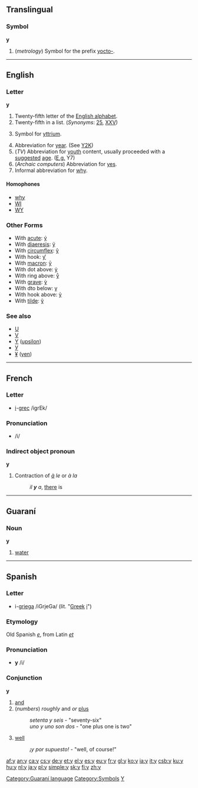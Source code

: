 {{see|Y|ỹ}}
==Translingual==

===Symbol===
'''y'''

# (''metrology'') Symbol for the prefix [[yocto-]].

----

==English==

{{rfap}}

===Letter===
'''y'''

# Twenty-fifth letter of the [[Appendix:Roman script|English alphabet]].
# Twenty-fifth in a list. (''Synonyms'': [[25]], [[XXV]])
# {{chemistry}} Symbol for [[yttrium]].
# Abbreviation for [[year]]. (See [[Y2K]])
# (''TV'') Abbreviation for [[youth]] content, usually proceeded with a [[suggested]] [[age]]. ([[E.g.]] Y7)
# (''Archaic computers'') Abbreviation for [[yes]].
# Informal abbreviation for [[why]].

====Homophones====
*[[why]]
*[[WI]]
*[[WY]]

===Other Forms===
*With [[acute]]: [[ý]]
*With [[diaeresis]]: [[ÿ]]
*With [[circumflex]]: [[ŷ]]
*With hook: [[ƴ]]
*With [[macron]]: [[ȳ]]
*With dot above: [[ẏ]]
*With ring above: [[ẙ]]
*With [[grave]]: [[ỳ]]
*With dto below: [[ỵ]]
*With hook above: [[ỷ]]
*With [[tilde]]: [[ỹ]]

===See also===
*[[U]]
*[[V]]
*[[Υ]] ([[upsilon]])
*[[У]]
*[[¥]] ([[yen]])

----

==French==

===Letter===
*[[i]]-[[grec]] /igrEk/

===Pronunciation===
* /i/

===Indirect object pronoun===
'''y'''

# Contraction of ''[[à]] le'' or ''à la''
#: ''il '''y''' a'', [[there]] is

----

==Guaraní==

===Noun===
'''y'''

# [[water]]

[[Category:Guaraní language]]

----

==Spanish==

===Letter===
*i-[[griega]] /iGrjeGa/ (lit. "[[Greek]] [[i]]")

===Etymology===
Old Spanish ''[[e]]'', from Latin ''[[et]]''

===Pronunciation===
*'''y''' /i/

===Conjunction===
'''y'''

# [[and]]
# (''numbers'') ''roughly'' and ''or'' [[plus]]
#: ''setenta y seis'' - "seventy-six"
#: ''uno y uno son dos'' - "one plus one is two"
# {{colloquial}} [[well]]
#: ''¡y por supuesto!'' - "well, of course!"

[[Category:Symbols]]
[[Category:Latin letters|Y]]

[[af:y]]
[[an:y]]
[[ca:y]]
[[cs:y]]
[[de:y]]
[[et:y]]
[[el:y]]
[[es:y]]
[[eu:y]]
[[fr:y]]
[[gl:y]]
[[ko:y]]
[[ia:y]]
[[it:y]]
[[csb:y]]
[[ku:y]]
[[hu:y]]
[[nl:y]]
[[ja:y]]
[[pl:y]]
[[simple:y]]
[[sk:y]]
[[fi:y]]
[[zh:y]]